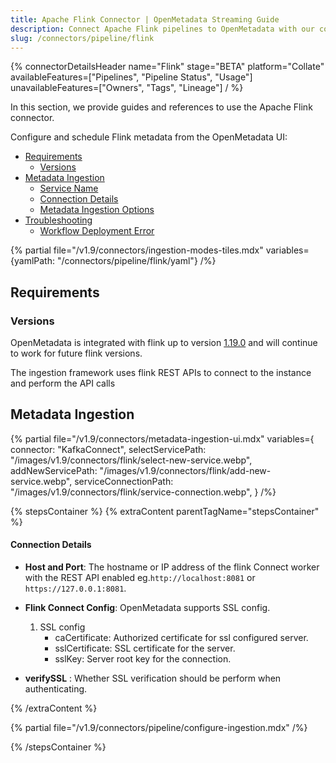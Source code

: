 ```yaml
---
title: Apache Flink Connector | OpenMetadata Streaming Guide
description: Connect Apache Flink pipelines to OpenMetadata with our comprehensive connector guide. Step-by-step setup, configuration, and metadata extraction instructions.
slug: /connectors/pipeline/flink
---
```




{% connectorDetailsHeader
name="Flink"
stage="BETA"
platform="Collate"
availableFeatures=["Pipelines", "Pipeline Status", "Usage"]
unavailableFeatures=["Owners", "Tags", "Lineage"]
/ %}


In this section, we provide guides and references to use the Apache Flink connector.

Configure and schedule Flink metadata from the OpenMetadata UI:

- [Requirements](#requirements)
    - [Versions](#versions)
- [Metadata Ingestion](#metadata-ingestion)
    - [Service Name](#service-name)
    - [Connection Details](#connection-details)
    - [Metadata Ingestion Options](#metadata-ingestion-options)
- [Troubleshooting](/connectors/pipeline/flink/troubleshooting)
    - [Workflow Deployment Error](#workflow-deployment-error)

{% partial file="/v1.9/connectors/ingestion-modes-tiles.mdx" variables={yamlPath: "/connectors/pipeline/flink/yaml"} /%}

## Requirements

### Versions

OpenMetadata is integrated with flink up to version [1.19.0](https://nightlies.apache.org/flink/flink-docs-master/docs/dev/table/sql/gettingstarted/) and will continue to work for future flink versions.

The ingestion framework uses flink REST APIs to connect to the instance and perform the API calls

## Metadata Ingestion

{% partial 
    file="/v1.9/connectors/metadata-ingestion-ui.mdx" 
    variables={
        connector: "KafkaConnect", 
        selectServicePath: "/images/v1.9/connectors/flink/select-new-service.webp",
        addNewServicePath: "/images/v1.9/connectors/flink/add-new-service.webp",
        serviceConnectionPath: "/images/v1.9/connectors/flink/service-connection.webp",
    } 
/%}

{% stepsContainer %}
{% extraContent parentTagName="stepsContainer" %}

#### Connection Details

- **Host and Port**: The hostname or IP address of the flink Connect worker with the REST API enabled eg.`http://localhost:8081` or `https://127.0.0.1:8081`.

- **Flink Connect Config**: OpenMetadata supports SSL config.
    1. SSL config
        - caCertificate: Authorized certificate for ssl configured server.
        - sslCertificate: SSL certificate for the server.
        - sslKey: Server root key for the connection.

- **verifySSL** : Whether SSL verification should be perform when authenticating.


{% /extraContent %}

<TestConnection />

{% partial file="/v1.9/connectors/pipeline/configure-ingestion.mdx" /%}

<IngestionScheduleAndDeploy />

{% /stepsContainer %}
